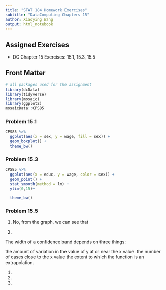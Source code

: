 ```yaml
---
title: "STAT 184 Homework Exercises" 
subtitle: "DataComputing Chapters 15"
author: Xiaoying Wang
output: html_notebook
---
```


## Assigned Exercises

- DC Chapter 15 Exercises: 15.1, 15.3, 15.5


## Front Matter

```r

# all packages used for the assignment
library(dcData)
library(tidyverse)
library(mosaic)
library(ggplot2)
mosaicData::CPS85
```

### Problem 15.1
```r
CPS85 %>%
  ggplot(aes(x = sex, y = wage, fill = sex)) +
  geom_boxplot() +
  theme_bw()

```

### Problem 15.3

```r
CPS85 %>%
  ggplot(aes(x = educ, y = wage, color = sex)) +
  geom_point() +
  stat_smooth(method = lm) +
  ylim(0,15)+

  theme_bw()

```

### Problem 15.5
1. 
No, from the graph, we can see that 

2. 

The width of a confidence band depends on three things:

the amount of variation in the value of y at or near the x value.
the number of cases close to the x value
the extent to which the function is an extrapolation.

1.

2.

3.



